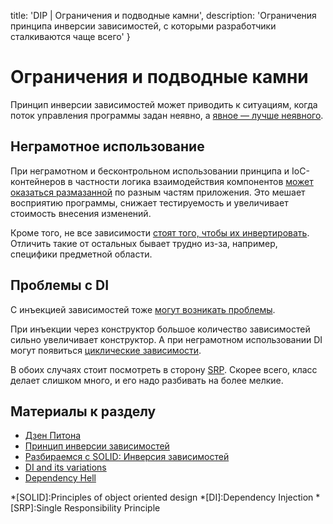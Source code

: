 
  title: 'DIP | Ограничения и подводные камни',
  description: 'Ограничения принципа инверсии зависимостей, с которыми разработчики сталкиваются чаще всего'
}


# Ограничения и подводные камни

Принцип инверсии зависимостей может приводить к ситуациям, когда поток управления программы задан неявно, а [явное — лучше неявного](https://ru.wikipedia.org/wiki/Дзен_Питона).

## Неграмотное использование

При неграмотном и бесконтрольном использовании принципа и IoC-контейнеров в частности логика взаимодействия компонентов [может оказаться размазанной](https://blog.byndyu.ru/2009/12/blog-post.html) по разным частям приложения. Это мешает восприятию программы, снижает тестируемость и увеличивает стоимость внесения изменений.

Кроме того, не все зависимости [стоят того, чтобы их инвертировать](https://habr.com/ru/post/313796/). Отличить такие от остальных бывает трудно из-за, например, специфики предметной области.

## Проблемы с DI

С инъекцией зависимостей тоже [могут возникать проблемы](https://medium.com/@sawomirkowalski/design-patterns-dependency-injection-and-its-variations-16007d0fa367).

При инъекции через конструктор большое количество зависимостей сильно увеличивает конструктор. А при неграмотном использовании DI могут появиться [циклические зависимости](https://ru.wikipedia.org/wiki/Dependency_hell).

В обоих случаях стоит посмотреть в сторону [SRP](/srp). Скорее всего, класс делает слишком много, и его надо разбивать на более мелкие.

## Материалы к разделу
- [Дзен Питона](https://ru.wikipedia.org/wiki/Дзен_Питона)
- [Принцип инверсии зависимостей](https://blog.byndyu.ru/2009/12/blog-post.html)
- [Разбираемся с SOLID: Инверсия зависимостей](https://habr.com/ru/post/313796/)
- [DI and its variations](https://medium.com/@sawomirkowalski/design-patterns-dependency-injection-and-its-variations-16007d0fa367)
- [Dependency Hell](https://ru.wikipedia.org/wiki/Dependency_hell)

*[SOLID]:Principles of object oriented design
*[DI]:Dependency Injection
*[SRP]:Single Responsibility Principle
